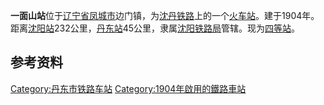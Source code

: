 {{Infobox China railway station 
|车站名称 = 一面山站
|图片 = 
|图片介绍 = 
|车站拼音 = Yimianshan
|英文名称 = Yimianshan Railway Station
|电报码 = YST
|拼音码 = YMS
|车站代码 = 55094<ref>{{cite book|title=中华人民共和国铁路车站代码（GB/T 10302-2010）|publisher=中国标准出版社|year=2010|isbn=155066140495|ignore-isbn-error=true|pages=44}}</ref>
|车站位置 = [[辽宁省|辽宁省]][[凤城市|凤城市]]边门镇
|坐标 = 
|线路 = [[沈丹铁路|沈丹铁路]]
|归属 = [[沈阳铁路局|沈阳铁路局]]
|车站等级 = [[四等站_(中鐵)|四等站]]
|月台数目 = 2
|網站 = 
}}

'''一面山站'''位于[[辽宁省|辽宁省]][[凤城市|凤城市]]边门镇，为[[沈丹铁路|沈丹铁路]]上的一个[[火车站|火车站]]。建于1904年。
距离[[沈阳站|沈阳站]]232公里，[[丹东站|丹东站]]45公里，隶属[[沈阳铁路局|沈阳铁路局]]管辖。现为[[四等站_(中鐵)|四等站]]。

{{start rail box|[[中国铁路|中国铁路]]}}
{{s-inop|[[张家堡站|张家堡站]]}}
{{s-line|[[沈丹铁路|沈丹铁路]]}}
{{s-inop|[[汤河站|汤河站]]}}
{{end box}} 
==参考资料==
{{reflist}}
{{沈丹铁路}}

[[Category:丹东市铁路车站|Category:丹东市铁路车站]]
[[Category:1904年啟用的鐵路車站|Category:1904年啟用的鐵路車站]]

{{China-rail-stub}}